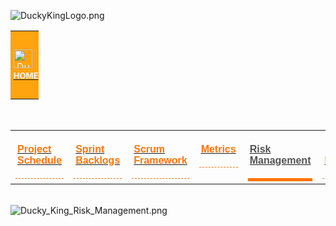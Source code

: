 <!--Logo-->
[[Image:DuckyKingLogo.png|center]]<br>
<!--Header Start-->
{|style="background-color:#FFA30E; color:#F5F5F5; padding: 10 0 10 0;" width="100%" cellspacing="0" cellpadding="0" valign="top" border="0"  |
| style="padding:0.3em; font-size:100%; background-color:#FFA30E;  border-bottom:0px solid #FF8E0C; text-align:center; color:#F5F5F5" width="10%" | 
[[Image:Duckyking_home_logo.png|30px|link=IS480 Team wiki: 2017T1 Ducky King]] &nbsp;
[[IS480 Team wiki: 2017T1 Ducky King|<font color="#F5F5F5" size=2><b>HOME</b></font>]]

| style="border-bottom:0px solid #FFCD24; background:none;" width="1%" | &nbsp; 
| style="padding:0.3em; font-size:100%; background-color:#FFA30E;  border-bottom:0px solid #FFA30E; text-align:center; color:#F5F5F5" width="10%" | 
[[Image:Duckyking_about_us.png|30px|link=IS480 Team wiki: 2017T1 Ducky King About Us]] &nbsp;
[[IS480 Team wiki: 2017T1 Ducky King About Us|<font color="#F5F5F5" size=2><b>ABOUT US</b></font>]]

| style="border-bottom:0px solid #FFCD24; background:none;" width="1%" | &nbsp;
| style="padding:0.3em; font-size:100%; background-color:#FFA30E;  border-bottom:0px solid #FFA30E; text-align:center; color:#F5F5F5" width="12%" | 
[[Image:Duckyking_project_overview.png|30px|link=IS480 Team wiki: 2017T1 Ducky King Description and Motivation]] &nbsp;
[[IS480 Team wiki: 2017T1 Ducky King Description and Motivation|<font color="#F5F5F5" size=2><b>PROJECT OVERVIEW</b></font>]]
<!-- Current Page -->
| style="border-bottom:0px solid #FFCD24; background:none;" width="1%" | &nbsp;
| style="padding:0.3em; font-size:100%; background-color:#FF7504;  border-bottom:0px solid #FFA30E; text-align:center; color:#F5F5F5" width="12%" | 
[[Image:Duckyking_project_management.png|30px|link=IS480 Team wiki: 2017T1 Ducky King Project Schedule]] &nbsp;
[[IS480 Team wiki: 2017T1 Ducky King Project Schedule|<font color="#F5F5F5" size=3><b>PROJECT MANAGEMENT</b></font>]]

| style="border-bottom:0px solid #FFCD24; background:none;" width="1%" | &nbsp;
| style="padding:0.3em; font-size:100%; background-color:#FFA30E;  border-bottom:0px solid #FFA30E; text-align:center; color:#F5F5F5" width="10%" | 
[[Image:Ducky_king_documentation.png|30px|link=IS480 Team wiki: 2017T1 Ducky King Personas and Scenario]] &nbsp;
[[IS480 Team wiki: 2017T1 Ducky King Personas and Scenario| <font color="#F5F5F5" size=2><b>DOCUMENTATION</b></font>]]
|} 
<!--Header End-->
<!--Sub Header Start-->
&nbsp;
{| style="background-color:white; text-transform: uppercase; font-size:14px; font-weight: bold; text-align:center; padding: 5px 0 0 0;" width="100%" height=50px cellspacing="0" cellpadding="0" valign="top" border="0" |

| style="vertical-align:top;width:16.25%;" | <div style="padding: 3px; line-height: wrap_content; border-bottom:1px dashed #FF7505; font-family:helvetica"> [[IS480_Team_wiki:2017T1 Ducky King Project Schedule |<font color =#FF7505><b>Project Schedule</b></font>]]

| style="vertical-align:top;width:16.25%;" | <div style="padding: 3px; line-height: wrap_content; border-bottom:1px dashed #FF7505; font-family:helvetica"> [[IS480_Team_wiki:2017T1 Ducky King Sprint Backlogs | <font color =#FF7505><b>Sprint Backlogs</b></font>]]

| style="vertical-align:top;width:16.25%;" | <div style="padding: 3px; line-height: wrap_content; border-bottom:1px dashed #FF7505; font-family:helvetica"> [[IS480_Team_wiki:2017T1 Ducky King Scrum Framework | <font color =#FF7505><b>Scrum Framework</b></font>]]

| style="vertical-align:top;width:16.25%;" | <div style="padding: 3px; line-height: wrap_content; border-bottom:1px dashed #FF7505; font-family:helvetica"> [[IS480_Team_wiki:2017T1 Ducky King Metrics | <font color =#FF7505><b>Metrics</b></font>]]

<!-- Current Page -->
| style="vertical-align:top;width:16.25%;" | <div style="padding: 3px; line-height: wrap_content; border-bottom:5px solid #FF7505; font-family:helvetica"> [[IS480_Team_wiki:2017T1 Ducky King Risk Management | <font color =#535353><b>Risk Management</b></font>]]

| style="vertical-align:top;width:16.25%;" | <div style="padding: 3px; font-weight: bold; text-align:center; line-height: wrap_content; border-bottom:1px dashed #FF7505; font-family:helvetica"> [[IS480_Team_wiki:2017T1 Ducky King Change Management | <font color =#FF7505><b>Change Management</b></font>]]

|}
<!--Sub Header End-->
<br>

[[File:Ducky King Risk Management.png|center]]
